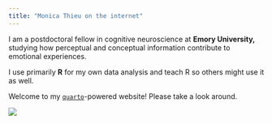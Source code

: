 ```yaml
---
title: "Monica Thieu on the internet"
---
```


I am a postdoctoral fellow in cognitive neuroscience at **Emory University,** studying how perceptual and conceptual information contribute to emotional experiences.

I use primarily **R** for my own data analysis and teach R so others might use it as well.

Welcome to my [`quarto`](https://github.com/rstudio/blogdown)-powered website! Please take a look around.

![](misc-files/name_handwritten_small_white.png)
